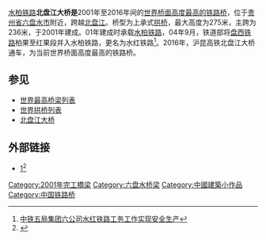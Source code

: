 {{Infobox bridge
| bridge_name      = 北盘江铁路桥
| native_name      = 
| native_name_lang = 
| image            = Beipanjiang Railway Bridge-4.jpg
| image_size       = 
| alt              = 
| caption          = 
| official_name    = 
| other_name       = 
| carries          = [[水柏铁路|水柏铁路]]（水红线）
| crosses          = [[北盘江|北盘江]]
| locale           = [[贵州省|贵州省]][[六盘水市|六盘水市]]
| owner            = 
| maint            = 
| id               = 
| architect        = 
| designer         = 
| engineering      = 
| design           = 拱桥
| material         = 
| length           = {{convert|486|m}}
| width            = 
| height           = {{convert|275|m}}
| mainspan         = {{convert|236|m}}
| spans            = 
| pierswater       = 
| load             = 
| clearance        = 
| below            = 
| life             = 
| builder          = 
| fabricator       = 
| begin            = 
| complete         = 
| cost             = 
| open             = 2001
| inaugurated      = 
| toll             = 
| traffic          = 
| preceded         = 
| followed         = 
| heritage         = 
| collapsed        = 
| closed           =
| replaces         =
| map_cue          = 
| map_image        = 
| map_alt          = 
| map_text         = 
| map_width        = 
| lat              = 26.20922
| long             = 104.720553
| references       = 
| extra            = {{Location map+|China Guizhou|float=right|width=250|caption=|places=
                     {{Location map~|China Guizhou|label=北盘江大桥 |lat=26.20922|long=104.720553}}
}}
}}
[[水柏铁路|水柏铁路]]'''北盘江大桥是'''2001年至2016年间的[[世界最高桥梁列表|世界桥面高度最高的铁路桥]]，位于[[贵州省|贵州省]][[六盘水市|六盘水市]]附近，跨越[[北盘江|北盘江]]。桥型为上承式[[拱桥|拱桥]]，最大高度为275米，主跨为236米，于2001年建成。01年建成时承载[[水柏铁路|水柏铁路]]，04年9月，铁道部将[[盘西铁路|盘西铁路]]柏果至红果段并入水柏铁路，更名为水红铁路<ref>[http://www.rmtd.com.cn/Article/2008/200812/2008-12-02/20081202093848.html 中铁五局集团六公司水红铁路工务工作实现安全生产]{{dead link|date=2018年1月 |bot=InternetArchiveBot |fix-attempted=yes }}</ref>。2016年，沪昆高铁北盘江大桥通车，为当前世界桥面高度最高的铁路桥。

== 参见 ==
* [[世界最高桥梁列表|世界最高桥梁列表]]
* [[世界拱桥列表|世界拱桥列表]]
* [[北盘江大桥|北盘江大桥]]

== 外部链接 ==
* [https://web.archive.org/web/20150923194349/http://www.brdi.com.cn/english/bridges/arch_beipanjiang.htm]<ref name=":11">{{Cite journal|title=走近我国著名铁路桥（下）|author=肖志平|url=http://www.itdzs.org/Res/PayPDF/PDF//201112311032081571.pdf|journal=铁道知识|issue=6|doi=|others=|year=2011|volume=|page=31,32|issn=1000-0372|pmid=|access-date=2020-01-03|archive-date=2019-12-20|archive-url=https://web.archive.org/web/20191220051119/http://www.itdzs.org/Res/PayPDF/PDF//201112311032081571.pdf|dead-url=no}}</ref>

[[Category:2001年完工橋梁|Category:2001年完工橋梁]]
[[Category:六盘水桥梁|Category:六盘水桥梁]]
[[Category:中國建築小作品|Category:中國建築小作品]]
[[Category:中国铁路桥|Category:中国铁路桥]]